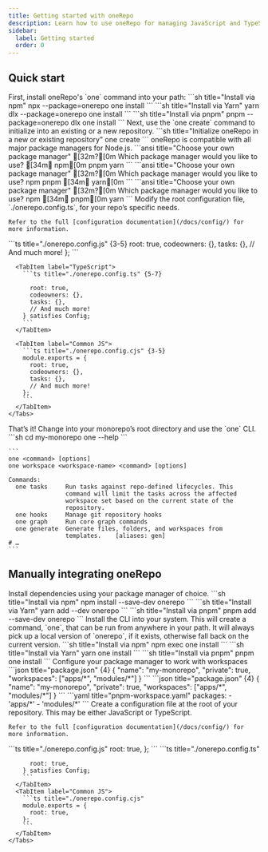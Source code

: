```yaml
---
title: Getting started with oneRepo
description: Learn how to use oneRepo for managing JavaScript and TypeScript monorepos.
sidebar:
  label: Getting started
  order: 0
---
```



## Quick start

<Instructions>
<InstructionStep title="Install the CLI">
  <span slot="content">First, install oneRepo's `one` command into your path:</span>
  <span slot="terminal">
    <Tabs group="pkgmanager">
      <TabItem label="npm">
        ```sh title="Install via npm"
        npx --package=onerepo one install
        ```
      </TabItem>
      <TabItem label="yarn">
        ```sh title="Install via Yarn"
        yarn dlx --package=onerepo one install
        ```
      </TabItem>
      <TabItem label="pnpm">
        ```sh title="Install via pnpm"
        pnpm --package=onerepo dlx one install
        ```
      </TabItem>
    </Tabs>
  </span>
</InstructionStep>

<InstructionStep title="Create your oneRepo">
  <span slot="content">
    Next, use the `one create` command to initialize into an existing or a new repository.
  </span>

  <span slot="terminal">
    ```sh title="Initialize oneRepo in a new or existing repository"
    one create
    ```
  </span>
</InstructionStep>

<InstructionStep title="Bring your own Package Manager">
	<span slot="content">oneRepo is compatible with all major package managers for Node.js.</span>
	<span slot="terminal">
		<Tabs group="pkgmanager">
			<TabItem label="npm">
				```ansi title="Choose your own package manager" [32m?[0m Which package manager would you like to use? [34m❯
				npm[0m pnpm yarn ```
			</TabItem>
			<TabItem label="yarn">
				```ansi title="Choose your own package manager" [32m?[0m Which package manager would you like to use? npm pnpm
				[34m❯ yarn[0m ```
			</TabItem>
			<TabItem label="pnpm">
				```ansi title="Choose your own package manager" [32m?[0m Which package manager would you like to use? npm [34m❯
				pnpm[0m yarn ```
			</TabItem>
		</Tabs>
	</span>
</InstructionStep>

<InstructionStep title="Configure your repo">
  <span slot="content">
    Modify the root configuration file, `./onerepo.config.ts`, for your repo’s specific needs.

    Refer to the full [configuration documentation](/docs/config/) for more information.

  </span>
  <span slot="terminal">
    <Tabs group="jsflavor">
      <TabItem label="ES Module">
        ```ts title="./onerepo.config.js" {3-5}
          root: true,
          codeowners: {},
          tasks: {},
          // And much more!
        };
        ```
      </TabItem>

      <TabItem label="TypeScript">
        ```ts title="./onerepo.config.ts" {5-7}

          root: true,
          codeowners: {},
          tasks: {},
          // And much more!
        } satisfies Config;
        ```
      </TabItem>

      <TabItem label="Common JS">
        ```ts title="./onerepo.config.cjs" {3-5}
        module.exports = {
          root: true,
          codeowners: {},
          tasks: {},
          // And much more!
        };
        ```
      </TabItem>
    </Tabs>

  </span>
</InstructionStep>

<InstructionStep title="Ready to go!">
  <span slot="content">
    That’s it! Change into your monorepo’s root directory and use the `one` CLI.
  </span>
  <span slot="terminal">
    ```sh
    cd my-monorepo
    one --help
    ```

    ```
    one <command> [options]
    one workspace <workspace-name> <command> [options]

    Commands:
      one tasks     Run tasks against repo-defined lifecycles. This
                    command will limit the tasks across the affected
                    workspace set based on the current state of the
                    repository.
      one hooks     Manage git repository hooks
      one graph     Run core graph commands
      one generate  Generate files, folders, and workspaces from
                    templates.    [aliases: gen]
    # …
    ```

  </span>
</InstructionStep>
</Instructions>

## Manually integrating oneRepo

<Instructions>
<InstructionStep title="Install dependencies">
  <span slot="content">
    Install dependencies using your package manager of choice.
  </span>
  <span slot="terminal">
    <Tabs group="pkgmanager">
      <TabItem label="npm">
        ```sh title="Install via npm"
        npm install --save-dev onerepo
        ```
      </TabItem>
      <TabItem label="yarn">
        ```sh title="Install via Yarn"
        yarn add --dev onerepo
        ```
      </TabItem>
      <TabItem label="pnpm">
        ```sh title="Install via pnpm"
        pnpm add --save-dev onerepo
        ```
      </TabItem>
    </Tabs>
  </span>
</InstructionStep>

<InstructionStep title="Install the CLI">
	<span slot="content">
		Install the CLI into your system. This will create a command, `one`, that can be run from anywhere in your path. It
		will always pick up a local version of `onerepo`, if it exists, otherwise fall back on the current version.
	</span>
	<span slot="terminal">
		<Tabs group="pkgmanager">
			<TabItem label="npm">```sh title="Install via npm" npm exec one install ```</TabItem>
			<TabItem label="yarn">```sh title="Install via Yarn" yarn one install ```</TabItem>
			<TabItem label="pnpm">```sh title="Install via pnpm" pnpm one install ```</TabItem>
		</Tabs>
	</span>
</InstructionStep>

<InstructionStep title="Configure workspaces">
  <span slot="content">
    Configure your package manager to work with workspaces
  </span>
  <span slot="terminal">
    <Tabs group="pkgmanager">
      <TabItem label="npm">
        ```json title="package.json" {4}
        {
          "name": "my-monorepo",
          "private": true,
          "workspaces": ["apps/*", "modules/*"]
        }
        ```
      </TabItem>
      <TabItem label="yarn">
        ```json title="package.json" {4}
        {
          "name": "my-monorepo",
          "private": true,
          "workspaces": ["apps/*", "modules/*"]
        }
        ```
      </TabItem>
      <TabItem label="pnpm">
        ```yaml title="pnpm-workspace.yaml"
        packages:
          - 'apps/*'
          - 'modules/*'
        ```
      </TabItem>
    </Tabs>
  </span>
</InstructionStep>

<InstructionStep title="Configure">
  <span slot="content">
    Create a configuration file at the root of your repository. This may be either JavaScript or TypeScript.

    Refer to the full [configuration documentation](/docs/config/) for more information.

  </span>
  <span slot="terminal">
    <Tabs group="jsflavor">
      <TabItem label="ES Module">
        ```ts title="./onerepo.config.js"
          root: true,
        };
        ```
      </TabItem>
      <TabItem label="TypeScript">
        ```ts title="./onerepo.config.ts"

          root: true,
        } satisfies Config;
        ```
      </TabItem>
      <TabItem label="Common JS">
        ```ts title="./onerepo.config.cjs"
        module.exports = {
          root: true,
        };
        ```
      </TabItem>
    </Tabs>

  </span>
</InstructionStep>
</Instructions>
